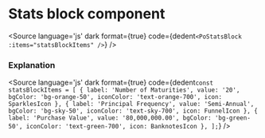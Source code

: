 # Stats block component




<Meta title="Components/Stats Block" component={PoStatsBlock} />

<Description of={PoStatsBlock} />

<Canvas withToolbar>
  <Story id="components-stats-block--stats-block" />
</Canvas>

<Source
  language='js'
  dark
  format={true}
  code={dedent`
    <PoStatsBlock :items="statsBlockItems" />
  `}
/>

### Explanation

<ArgsTable of={PoStatsBlock} />

<Source
  language='js'
  dark
  format={true}
  code={dedent`
    const statsBlockItems = [
        {
            label: 'Number of Maturities',
            value: '20',
            bgColor: 'bg-orange-50',
            iconColor: 'text-orange-700',
            icon: SparklesIcon
        },
        {
            label: 'Principal Frequency',
            value: 'Semi-Annual',
            bgColor: 'bg-sky-50',
            iconColor: 'text-sky-700',
            icon: FunnelIcon
        },
        {
            label: 'Purchase Value',
            value: '80,000,000.00',
            bgColor: 'bg-green-50',
            iconColor: 'text-green-700',
            icon: BanknotesIcon
        },
    ];
  `}
/>